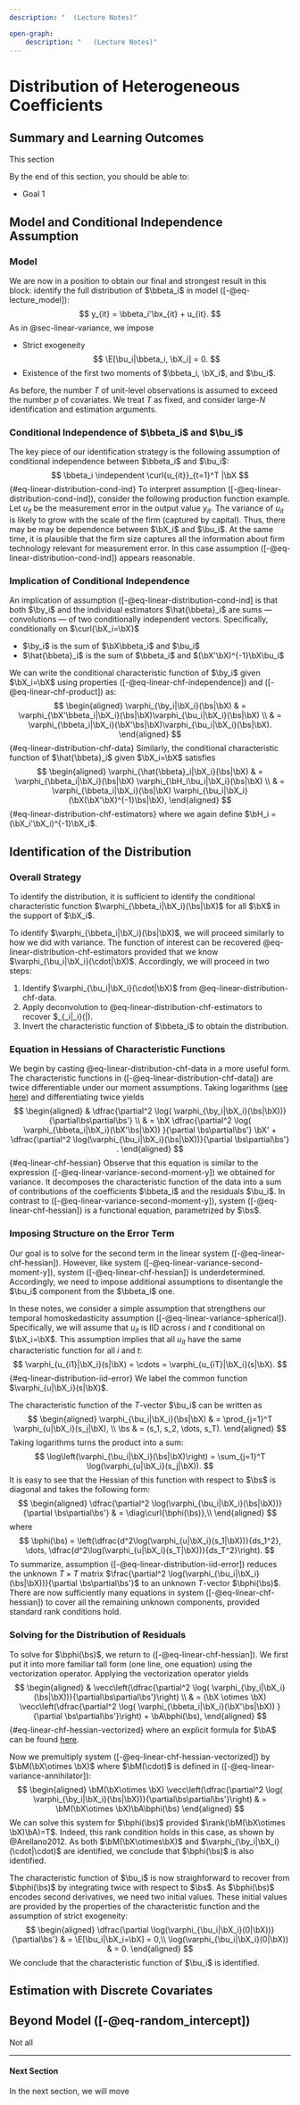 ```yaml
--- 
description: "  (Lecture Notes)"

open-graph:
    description: "   (Lecture Notes)"
---
```



# Distribution of Heterogeneous Coefficients {#sec-linear-distribution}

::: {.callout-note appearance="simple" icon=false}

## Summary and Learning Outcomes

This section  

By the end of this section, you should be able to:

- Goal 1
:::

## Model and Conditional Independence Assumption


### Model

We are now in a position to obtain our final and strongest result in this block: identify the full distribution of $\bbeta_i$ in model ([-@eq-lecture_model]):
$$
y_{it} = \bbeta_i'\bx_{it} + u_{it}.
$$
As in @sec-linear-variance, we impose

- Strict exogeneity
$$
\E[\bu_i|\bbeta_i, \bX_i] = 0.
$$
- Existence of the first two moments of $\bbeta_i, \bX_i$, and $\bu_i$.
  
As before, the number $T$ of unit-level observations is assumed to exceed the number $p$ of covariates. We treat $T$ as fixed, and consider large-$N$ identification and estimation arguments. 

### Conditional Independence of $\bbeta_i$ and $\bu_i$

The key piece of our identification strategy is the following assumption of conditional independence between $\bbeta_i$ and $\bu_i$:
$$
\bbeta_i \independent \curl{u_{it}}_{t=1}^T |\bX
$$ {#eq-linear-distribution-cond-ind}
To interpret assumption ([-@eq-linear-distribution-cond-ind]), consider the following production function example. Let $u_{it}$ be the measurement error in the output value $y_{it}$. The variance of $u_{it}$ is likely to grow with the scale of the firm (captured by capital). Thus, there may be may be dependence between $\bX_i$ and $\bu_i$. At the same time, it is plausible that the firm size captures all the information about firm technology relevant for measurement error. In this case assumption ([-@eq-linear-distribution-cond-ind]) appears reasonable. 

### Implication of Conditional Independence

An implication of assumption ([-@eq-linear-distribution-cond-ind] is that both $\by_i$ and the individual estimators $\hat{\bbeta}_i$ are sums — convolutions — of two conditionally independent vectors. Specifically, conditionally on $\curl{\bX_i=\bX}$

- $\by_i$ is the sum of $\bX\bbeta_i$ and $\bu_i$
- $\hat{\bbeta}_i$ is the sum of $\bbeta_i$ and $(\bX'\bX)^{-1}\bX\bu_i$

We can write the conditional characteristic function of $\by_i$ given $\bX_i=\bX$  using properties ([-@eq-linear-chf-independence]) and ([-@eq-linear-chf-product]) as:
$$
\begin{aligned}
	\varphi_{\by_i|\bX_i}(\bs|\bX) & = \varphi_{\bX'\bbeta_i|\bX_i}(\bs|\bX)\varphi_{\bu_i|\bX_i}(\bs|\bX) \\
    & = \varphi_{\bbeta_i|\bX_i}(\bX'\bs|\bX)\varphi_{\bu_i|\bX_i}(\bs|\bX).
\end{aligned}
$$ {#eq-linear-distribution-chf-data}
Similarly, the conditional characteristic function of $\hat{\bbeta}_i$ given $\bX_i=\bX$ satisfies
$$
\begin{aligned}
	\varphi_{\hat{\bbeta}_i|\bX_i}(\bs|\bX) & = \varphi_{\bbeta_i|\bX_i}(\bs|\bX) \varphi_{\bH_i\bu_i|\bX_i}(\bs|\bX) \\
    &  = \varphi_{\bbeta_i|\bX_i}(\bs|\bX) \varphi_{\bu_i|\bX_i}(\bX(\bX'\bX)^{-1}\bs|\bX),
\end{aligned}
$$ {#eq-linear-distribution-chf-estimators}
where we again define $\bH_i = (\bX_i'\bX_i)^{-1}\bX_i$.

## Identification of the Distribution

### Overall Strategy

To identify the distribution, it is sufficient to identify the conditional characteristic function  $\varphi_{\bbeta_i|\bX_i}(\bs|\bX)$ for all $\bX$ in the support of $\bX_i$.  
 
To identify  $\varphi_{\bbeta_i|\bX_i}(\bs|\bX)$, we will proceed similarly to how we did with variance. The function of interest can be recovered @eq-linear-distribution-chf-estimators provided that we know $\varphi_{\bu_i|\bX_i}(\cdot|\bX)$. Accordingly, we will proceed in two steps:

1. Identify $\varphi_{\bu_i|\bX_i}(\cdot|\bX)$ from @eq-linear-distribution-chf-data. 
2. Apply deconvolution  to @eq-linear-distribution-chf-estimators to recover $\varphi_{\bbeta_i|\bX_i}(\bs|\bX).
3. Invert the characteristic function of $\bbeta_i$ to obtain the distribution. 


### Equation in Hessians of Characteristic Functions
 
We begin by casting @eq-linear-distribution-chf-data in a more useful form. The characteristic functions in ([-@eq-linear-distribution-chf-data]) are twice differentiable under our moment assumptions. Taking logarithms ([see here](https://math.stackexchange.com/questions/3795356/log-of-a-product-of-characteristic-functions-lindebergs-theorem-and-accompanyi)) and differentiating twice yields 
$$
\begin{aligned} 
	& \dfrac{\partial^2 \log(	\varphi_{\by_i|\bX_i}(\bs|\bX))}{\partial\bs\partial\bs'} \\
    & = \bX \dfrac{\partial^2 \log( \varphi_{\bbeta_i|\bX_i}(\bX'\bs|\bX)) }{\partial \bs\partial\bs'} \bX' +  \dfrac{\partial^2 \log(\varphi_{\bu_i|\bX_i}(\bs|\bX))}{\partial \bs\partial\bs'} .
\end{aligned}
$$ {#eq-linear-chf-hessian}
Observe that this equation is similar to the expression ([-@eq-linear-variance-second-moment-y]) we obtained for variance. It decomposes the characteristic function of the data into a sum of contributions of the coefficients $\bbeta_i$ and the residuals $\bu_i$. In contrast to ([-@eq-linear-variance-second-moment-y]), system ([-@eq-linear-chf-hessian]) is a functional equation, parametrized by $\bs$.

### Imposing Structure on the Error Term


Our goal is to solve for the second term in the linear system ([-@eq-linear-chf-hessian]). However, like system ([-@eq-linear-variance-second-moment-y]),  system ([-@eq-linear-chf-hessian]) is underdetermined. Accordingly, we need to impose additional assumptions to disentangle the $\bu_i$ component from the $\bbeta_i$ one. 

In these notes, we consider a simple assumption that strengthens our temporal homoskedasticity assumption ([-@eq-linear-variance-spherical]). Specifically, we will assume that $u_{it}$ is IID across $i$ and $t$ conditional on $\bX_i=\bX$. This assumption implies that all $u_{it}$ have the same characteristic function for all $i$ and $t$:
$$ 
	\varphi_{u_{i1}|\bX_i}(s|\bX) = \cdots = \varphi_{u_{iT}|\bX_i}(s|\bX).
$$ {#eq-linear-distribution-iid-error}
We label the common function 	$\varphi_{u|\bX_i}(s|\bX)$.  

The characteristic function of the $T$-vector $\bu_i$  can be written as
$$
\begin{aligned}
	\varphi_{\bu_i|\bX_i}(\bs|\bX) & = \prod_{j=1}^T \varphi_{u|\bX_i}(s_j|\bX), \\
    \bs & = (s_1, s_2, \dots, s_T).
\end{aligned}
$$
Taking logarithms turns the product into a sum:
$$
	\log\left(\varphi_{\bu_i|\bX_i}(\bs|\bX)\right) = \sum_{j=1}^T \log(\varphi_{u|\bX_i}(s_j|\bX)).
$$
It is easy to see that the Hessian of this function with respect to $\bs$ is diagonal and takes the following form:
$$
\begin{aligned}
	\dfrac{\partial^2 \log(\varphi_{\bu_i|\bX_i}(\bs|\bX))}{\partial \bs\partial\bs'}  & = \diag\curl{\bphi(\bs)},\\
\end{aligned}
$$
where
$$
	\bphi(\bs)  =  \left(\dfrac{d^2\log(\varphi_{u|\bX_i}(s_1|\bX))}{ds_1^2}, \dots,   \dfrac{d^2\log(\varphi_{u|\bX_i}(s_T|\bX))}{ds_T^2}\right).
$$
To summarize, assumption ([-@eq-linear-distribution-iid-error]) reduces the unknown $T\times T$  matrix  $\frac{\partial^2 \log(\varphi_{\bu_i|\bX_i}(\bs|\bX))}{\partial \bs\partial\bs'}$ to an unknown $T$-vector  $\bphi(\bs)$. There are now sufficiently many equations in system ([-@eq-linear-chf-hessian]) to cover all the remaining unknown components, provided standard rank conditions hold. 


### Solving for the Distribution of Residuals

To solve for $\bphi(\bs)$, we  return to ([-@eq-linear-chf-hessian]).  We first put it into  more familiar tall form (one line, one equation) using the vectorization operator. Applying the  vectorization operator yields
$$
\begin{aligned}
	& \vecc\left(\dfrac{\partial^2 \log(	\varphi_{\by_i|\bX_i}(\bs|\bX))}{\partial\bs\partial\bs'}\right) \\
    &  = (\bX \otimes \bX) \vecc\left(\dfrac{\partial^2 \log( \varphi_{\bbeta_i|\bX_i}(\bX'\bs|\bX)) }{\partial \bs\partial\bs'}\right) +   \bA\bphi(\bs),
\end{aligned}
$$ {#eq-linear-chf-hessian-vectorized}
where  an explicit formula for $\bA$ can be found [here](https://math.stackexchange.com/questions/3365228/vectorization-of-a-diagonal-matrix).
 
Now we premultiply system ([-@eq-linear-chf-hessian-vectorized]) by $\bM(\bX\otimes \bX)$ where $\bM(\cdot)$ is defined in ([-@eq-linear-variance-annihilator]):
$$
\begin{aligned}
	\bM(\bX\otimes \bX)	\vecc\left(\dfrac{\partial^2 \log(	\varphi_{\by_i|\bX_i}(\bs|\bX))}{\partial\bs\partial\bs'}\right) & = \bM(\bX\otimes \bX)\bA\bphi(\bs)
\end{aligned}
$$
We can solve this system for $\bphi(\bs)$ provided $\rank(\bM(\bX\otimes \bX)\bA)=T$. Indeed, this rank condition holds in this case, as shown by @Arellano2012. As both $\bM(\bX\otimes\bX)$ and $\varphi_{\by_i|\bX_i}(\cdot|\cdot)$ are identified, we conclude that $\bphi(\bs)$ is also identified. 


The characteristic function of $\bu_i$ is now straighforward to recover from $\bphi(\bs)$ by integrating twice with respect to $\bs$. As $\bphi(\bs)$ encodes second derivatives, we need two initial values. These initial values are provided by the properties of the characteristic function and the assumption of strict exogeneity:
$$ 
\begin{aligned}
	\dfrac{\partial \log(\varphi_{\bu_i|\bX_i}(0|\bX))}{\partial\bs'} &  = \E[\bu_i|\bX_i=\bX] = 0,\\
	\log(\varphi_{\bu_i|\bX_i}(0|\bX))  & = 0.
\end{aligned}
$$
We conclude that the characteristic function of $\bu_i$ is identified.

## Estimation with Discrete Covariates



## Beyond Model ([-@eq-random_intercept])


Not all

---

#### Next Section {.unnumbered}

In the next section, we will move